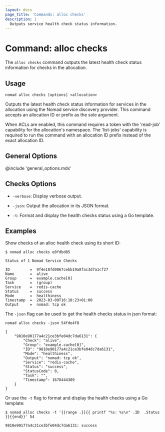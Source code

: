 ```yaml
---
layout: docs
page_title: 'Commands: alloc checks'
description: |
  Outputs service health check status information.
---
```


# Command: alloc checks


The `alloc checks` command outputs the latest health check status information for checks in the allocation.

## Usage

```plaintext
nomad alloc checks [options] <allocation>
```

Outputs the latest health check status information for services in the allocation
using the Nomad service discovery provider. This command accepts an allocation
ID or prefix as the sole argument.

When ACLs are enabled, this command requires a token with the 'read-job' capability 
for the allocation's namespace. The 'list-jobs' capability is required to run the 
command with an allocation ID prefix instead of the exact allocation ID.

## General Options

@include 'general_options.mdx'

## Checks Options

- `-verbose`: Display verbose output.

- `-json`: Output the allocation in its JSON format.

- `-t`: Format and display the health checks status using a Go template.

## Examples

Show checks of an alloc health check using its short ID:

```shell-session
$ nomad alloc checks e0fdbd85

Status of 1 Nomad Service Checks

ID         =  9f4e18fd0867cebb19a8fac3d7a1cf27
Name       =  alive
Group      =  example.cache[0]
Task       =  (group)
Service    =  redis-cache
Status     =  success
Mode       =  healthiness
Timestamp  =  2023-03-09T16:10:23+01:00
Output     =  nomad: tcp ok
```

The `-json` flag can be used to get the health checks status in json format:

```shell-session
nomad alloc checks -json 54fde4f8

{
    "9810e90177a4c21ce3bfe04dc7da6131": {
        "Check": "alive",
        "Group": "example.cache[0]",
        "ID": "9810e90177a4c21ce3bfe04dc7da6131",
        "Mode": "healthiness",
        "Output": "nomad: tcp ok",
        "Service": "redis-cache",
        "Status": "success",
        "StatusCode": 0,
        "Task": "",
        "Timestamp": 1678444309
    }
}
```

Or use the `-t` flag to format and display the health checks using a Go template:

```shell-session
$ nomad alloc checks -t '{{range .}}{{ printf "%s: %s\n" .ID  .Status }}{{end}}' 54

9810e90177a4c21ce3bfe04dc7da6131: success
```